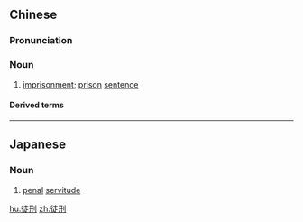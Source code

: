 ==Chinese==
{{zh-forms}}

===Pronunciation===
{{zh-pron
|m=túxíng
|c=tou4 jing4
|mn=qz,xm,zz:tô͘-hêng
|cat=n
}}

===Noun===
{{zh-noun}}

# [[imprisonment]]; [[prison]] [[sentence]]

====Derived terms====
{{zh-der|無期徒刑}}

----

==Japanese==
{{ja-kanjitab|徒|刑}}

===Noun===
{{ja-noun|とけい}}
# [[penal]] [[servitude]]

[[hu:徒刑]]
[[zh:徒刑]]